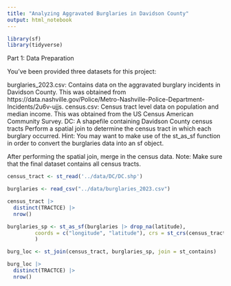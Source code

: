```yaml
---
title: "Analyzing Aggravated Burglaries in Davidson County"
output: html_notebook
---
```


```r
library(sf)
library(tidyverse)
```

Part 1: Data Preparation

You've been provided three datasets for this project:

burglaries_2023.csv: Contains data on the aggravated burglary incidents in Davidson County. This was obtained from https://data.nashville.gov/Police/Metro-Nashville-Police-Department-Incidents/2u6v-ujjs.
census.csv: Census tract level data on population and median income. This was obtained from the US Census American Community Survey.
DC: A shapefile containing Davidson County census tracts
Perform a spatial join to determine the census tract in which each burglary occurred. Hint: You may want to make use of the st_as_sf function in order to convert the burglaries data into an sf object.

After performing the spatial join, merge in the census data. Note: Make sure that the final dataset contains all census tracts.

```r
census_tract <- st_read('../data/DC/DC.shp')
```

```r
burglaries <- read_csv("../data/burglaries_2023.csv")
```
```r
census_tract |> 
  distinct(TRACTCE) |> 
  nrow()
```

```r
burglaries_sp <- st_as_sf(burglaries |> drop_na(latitude),
         coords = c("longitude", "latitude"), crs = st_crs(census_tract)
         )
```

```r
burg_loc <- st_join(census_tract, burglaries_sp, join = st_contains)
```

```r
burg_loc |> 
  distinct(TRACTCE) |> 
  nrow()
```


